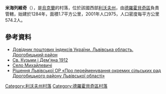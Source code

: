 {{coord|49|22|33|N|23|36|2|E|scale:100000|display=title}}

'''米海列維奇'''（{{lang-uk|Михайлевичі}}），是[[烏克蘭|烏克蘭]]的村落，位於該國西部[[利沃夫州|利沃夫州]]，由[[德羅霍貝奇區|德羅霍貝奇區]]負責管轄，始建於1284年，面積1.7平方公里，2001年人口975，人口密度每平方公里574.2人。

==參考資料==
*[http://www.uaidx.com/13/302/index Довідник поштових індексів України. Львівська область. Дрогобицький район] {{Wayback|url=http://www.uaidx.com/13/302/index |date=20160909185005 }}
*[http://decerkva.org.ua/2drohobM.html Св. Кузьми і Дем'яна 1912]{{dead link|date=2018年1月 |bot=InternetArchiveBot |fix-attempted=yes }}
* [http://gska2.rada.gov.ua/pls/z7502/A005?rdat1=21.06.2006&rf7571=19484 Село Михайлевичі]{{dead link|date=2018年4月 |bot=InternetArchiveBot |fix-attempted=yes }}
* [http://www.oblrada.lviv.ua/arhivtext.php?send=rsn5&par=722&item=722 Рішення Львівської ОР «Про перейменування окремих сільських рад Дрогобицького району Львівської області»]{{dead link|date=2018年1月 |bot=InternetArchiveBot |fix-attempted=yes }}

{{DEFAULTSORT:Михайлевичі}}
[[Category:利沃夫州村落|Category:利沃夫州村落]]
[[Category:德羅霍貝奇區村落|Category:德羅霍貝奇區村落]]


{{Lviv-geo-stub}}